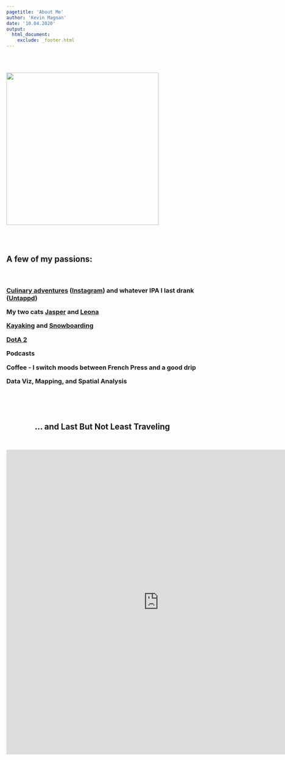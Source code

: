 ```yaml
---
pagetitle: 'About Me'
author: 'Kevin Magnan'
date: '10.04.2020'
output:
  html_document:
    exclude: _footer.html
---
```



<br/>

<div class = "col-md-6">

<br/>
<img src="https://raw.githubusercontent.com/kjmagnan1s/kjmagnan1s.github.io/master/images/couple.jpg" width= "400px" height="400px" />
</div>

<div class = "col-md-6">

<br><br>

<h2> A few of my passions: </h2>

<h3><br>

[Culinary adventures](images\cooking.jpg) ([Instagram](https://www.instagram.com/kevin_cooks_chitown/)) and whatever IPA I last drank ([Untappd](https://untappd.com/user/magnumstg16))


My two cats [Jasper](images\jasper.jpg) and [Leona](images\leona.jpg)


[Kayaking](images\kayak.jpg) and [Snowboarding](images\snowboard.jpg)


[DotA 2](images\dota.jpg)

[//]: # (Complete with Home PC Pic and PCPartsPicker link)

Podcasts

Coffee - I switch moods between French Press and a good drip


Data Viz, Mapping, and Spatial Analysis


[//]: # (Evidence Based and Data Driven Policing Strategies)



</h2>

</div>
</div>

<br><br><br>

<center><h2>... and Last But Not Least Traveling</h2><br>

<iframe src="https://www.google.com/maps/d/u/0/embed?mid=1Yyh_RF2S0bZWFoSZvDOySdbm1xE" width="800" height="800" style="border:none;"></iframe>

</center>
